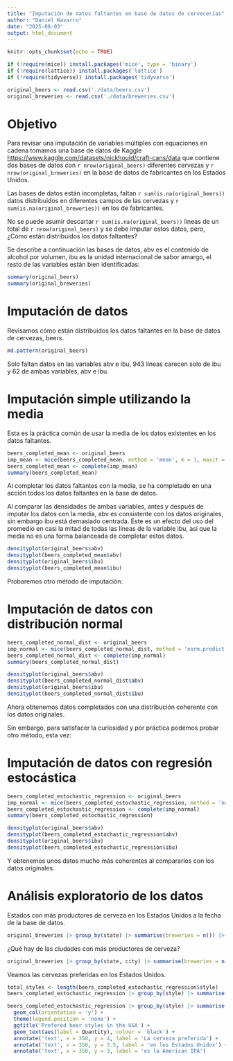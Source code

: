 ```yaml
---
title: "Imputación de datos faltantes en base de datos de cervecerías"
author: "Daniel Navarro"
date: "2025-08-03"
output: html_document
---
```


```r
knitr::opts_chunk$set(echo = TRUE)
```

```r
if (!require(mice)) install.packages('mice', type = 'binary')
if (!require(lattice)) install.packages('lattice')
if (!require(tidyverse)) install.packages('tidyverse')
```

```r
original_beers <- read.csv('./data/beers.csv')
original_breweries <- read.csv('./data/breweries.csv')
```


# Objetivo

Para revisar una imputación de variables múltiples con equaciones en cadena tomamos una base de datos de Kaggle <https://www.kaggle.com/datasets/nickhould/craft-cans/data> que contiene dos bases de datos con `r nrow(original_beers)` diferentes cervezas y `r nrow(original_breweries)` en la base de datos de fabricantes en los Estados Unidos.

Las bases de datos están incompletas, faltan `r sum(is.na(original_beers))` datos distribuidos en diferentes campos de las cervezas y `r sum(is.na(original_breweries))` en los de fabricantes.

No se puede asumir descartar `r sum(is.na(original_beers))` lineas de un total de `r nrow(original_beers)` y se debe imputar estos datos, pero, ¿Cómo están distribuidos los datos faltantes?

Se describe a continuación las bases de datos, abv es el contenido de alcohol por volumen, ibu es la unidad internacional de sabor amargo, el resto de las variables están bien identificadas:


```r
summary(original_beers)
summary(original_breweries)
```

# Imputación de datos

Revisamos cómo están distribuidos los datos faltantes en la base de datos de cervezas, beers.

```r
md.pattern(original_beers)
```

Solo faltan datos en las variables abv e ibu, 943 líneas carecen solo de ibu y 62 de ambas variables, abv e ibu.

# Imputación simple utilizando la media

Esta es la práctica común de usar la media de los datos existentes en los datos faltantes.

```r
beers_completed_mean <- original_beers
imp_mean <- mice(beers_completed_mean, method = 'mean', m = 1, maxit = 1)
beers_completed_mean <- complete(imp_mean)
summary(beers_completed_mean)
```
Al completar los datos faltantes con la media, se ha completado en una acción todos los datos faltantes en la base de datos.

Al comparar las densidades de ambas variables, antes y después de imputar los datos con la media, abv es consistente con los datos originales, sin embargo ibu está demasiado centrada. Este es un efecto del uso del promedio en casi la mitad de todas las líneas de la variable ibu, así que la media no es una forma balanceada de completar estos datos.

```r
densityplot(original_beers$abv)
densityplot(beers_completed_mean$abv)
densityplot(original_beers$ibu)
densityplot(beers_completed_mean$ibu)
```

Probaremos otro método de imputación:

# Imputación de datos con distribución normal

```r
beers_completed_normal_dist <- original_beers
imp_normal <- mice(beers_completed_normal_dist, method = 'norm.predict', m = 1, maxit = 1)
beers_completed_normal_dist <- complete(imp_normal)
summary(beers_completed_normal_dist)
```

```r
densityplot(original_beers$abv)
densityplot(beers_completed_normal_dist$abv)
densityplot(original_beers$ibu)
densityplot(beers_completed_normal_dist$ibu)
```

Ahora obtenemos datos completados con una distribución coherente con los datos originales.

Sin embargo, para satisfacer la curiosidad y por práctica podemos probar otro método, esta vez:

# Imputación de datos con regresión estocástica

```r
beers_completed_estochastic_regression <- original_beers
imp_normal <- mice(beers_completed_estochastic_regression, method = 'norm.predict', m = 1, maxit = 1)
beers_completed_estochastic_regression <- complete(imp_normal)
summary(beers_completed_estochastic_regression)
```

```r
densityplot(original_beers$abv)
densityplot(beers_completed_estochastic_regression$abv)
densityplot(original_beers$ibu)
densityplot(beers_completed_estochastic_regression$ibu)
```

Y obtenemos unos datos mucho más coherentes al compararlos con los datos originales.

# Análisis exploratorio de los datos

Estados con más productores de cerveza en los Estados Unidos a la fecha de la base de datos.

```r
original_breweries |> group_by(state) |> summarise(breweries = n()) |> arrange(desc(breweries)) |> slice_head(n = 10)
```

¿Qué hay de las ciudades con más productores de cerveza?

```r
original_breweries |> group_by(state, city) |> summarise(breweries = n()) |> arrange(desc(breweries))
```

Veamos las cervezas preferidas en los Estados Unidos.

```r
total_styles <- length(beers_completed_estochastic_regression$style)
beers_completed_estochastic_regression |> group_by(style) |> summarise(Quantity = n(), Percentage = Quantity / total_styles * 100) |> arrange(desc(Quantity)) |> slice_head(n = 9)
```

```r
beers_completed_estochastic_regression |> group_by(style) |> summarise(Quantity = n()) |> arrange(desc(Quantity)) |> slice_head(n = 9) |> ggplot(aes(Quantity, style, colour = style, fill = style)) + 
  geom_col(orientation = 'y') +
  theme(legend.position = 'none') +
  ggtitle('Prefered beer styles in the USA') +
  geom_text(aes(label = Quantity), colour = 'black') +
  annotate('text', x = 350, y = 4, label = 'La cerveza preferida') +
  annotate('text', x = 350, y = 3.5, label = 'en los Estados Unidos') +
  annotate('text', x = 350, y = 3, label = 'es la American IPA')
```

